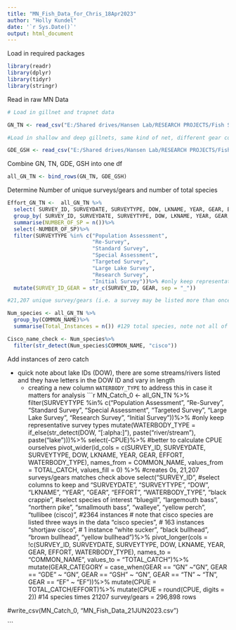 ```yaml
---
title: "MN_Fish_Data_for_Chris_18Apr2023"
author: "Holly Kundel"
date: '`r Sys.Date()`'
output: html_document
---
```


Load in required packages
```r
library(readr)
library(dplyr)
library(tidyr)
library(stringr)
```



Read in raw MN Data
```r
# Load in gillnet and trapnet data

GN_TN <- read_csv("E:/Shared drives/Hansen Lab/RESEARCH PROJECTS/Fish Survey Data/MN_Data/mn_raw_disaggregated_data/mn_fish_effort_03May2022.csv")

#Load in shallow and deep gillnets, same kind of net, different gear code

GDE_GSH <- read_csv("E:/Shared drives/Hansen Lab/RESEARCH PROJECTS/Fish Survey Data/MN_Data/mn_raw_disaggregated_data/mn_gde_gsh_fish_effort_03May2022.csv")
```

Combine GN, TN, GDE, GSH into one df
```r
all_GN_TN <- bind_rows(GN_TN, GDE_GSH)
```


Determine Number of unique surveys/gears and number of total species
```r
Effort_GN_TN <-  all_GN_TN %>%
  select( SURVEY_ID, SURVEYDATE, SURVEYTYPE, DOW, LKNAME, YEAR, GEAR, EFFORT)%>%
  group_by( SURVEY_ID, SURVEYDATE, SURVEYTYPE, DOW, LKNAME, YEAR, GEAR, EFFORT)%>%
  summarise(NUMBER_OF_SP = n())%>%
  select(-NUMBER_OF_SP)%>%
  filter(SURVEYTYPE %in% c("Population Assessment",
                           "Re-Survey",
                           "Standard Survey",
                           "Special Assessment",
                           "Targeted Survey",
                           "Large Lake Survey",
                           "Research Survey",
                           "Initial Survey"))%>% #only keep representative survey types
  mutate(SURVEY_ID_GEAR = str_c(SURVEY_ID, GEAR, sep = "_"))

#21,207 unique survey/gears (i.e. a survey may be listed more than once if more than one gear was used, each row is a unique survey and gear)

Num_species <- all_GN_TN %>%
  group_by(COMMON_NAME)%>%
  summarise(Total_Instances = n()) #129 total species, note not all of them are fish

Cisco_name_check <- Num_species%>%
  filter(str_detect(Num_species$COMMON_NAME, "cisco"))
```


Add instances of zero catch

* quick note about lake IDs (DOW), there are some streams/rivers listed and they have letters in the DOW ID and vary in length
  * creating a new column `WATERBODY_TYPE` to address this in case it matters for analysis
```r
MN_Catch_0 <- all_GN_TN %>%
  filter(SURVEYTYPE %in% c("Population Assessment",
                           "Re-Survey",
                           "Standard Survey",
                           "Special Assessment",
                           "Targeted Survey",
                           "Large Lake Survey",
                           "Research Survey",
                           "Initial Survey"))%>% #only keep representative survey types
  mutate(WATERBODY_TYPE = if_else(str_detect(DOW, "[:alpha:]"), paste("river/stream"), paste("lake")))%>%
  select(-CPUE)%>% #better to calculate CPUE ourselves
  pivot_wider(id_cols = c(SURVEY_ID, SURVEYDATE, SURVEYTYPE, DOW, LKNAME, YEAR, GEAR, EFFORT, WATERBODY_TYPE),
              names_from = COMMON_NAME, values_from = TOTAL_CATCH, values_fill = 0) %>% #creates 0s, 21,207 surveys/gears matches check above
  select("SURVEY_ID",    #select columns to keep and
         "SURVEYDATE",
         "SURVEYTYPE",
         "DOW",
         "LKNAME",
         "YEAR",
         "GEAR",
         "EFFORT",
         "WATERBODY_TYPE",
         "black crappie",    #select species of interest
         "bluegill",
         "largemouth bass",
         "northern pike",
         "smallmouth bass",
         "walleye",
         "yellow perch",                 
         "tullibee (cisco)", #2364 instances    # note that cisco species are listed three ways in the data
         "cisco species",  # 163 instances
         "shortjaw cisco", # 1 instance
         "white sucker",
         "black bullhead",
         "brown bullhead",
         "yellow bullhead")%>%
  pivot_longer(cols = !c(SURVEY_ID, SURVEYDATE, SURVEYTYPE, DOW, LKNAME, YEAR, GEAR, EFFORT, WATERBODY_TYPE),
               names_to = "COMMON_NAME", values_to = "TOTAL_CATCH")%>%
  mutate(GEAR_CATEGORY = case_when(GEAR == "GN" ~"GN",
                                   GEAR == "GDE" ~ "GN",
                                   GEAR == "GSH" ~ "GN",
                                   GEAR == "TN" ~ "TN",
                                   GEAR == "EF" ~ "EF"))%>%
  mutate(CPUE = TOTAL_CATCH/EFFORT)%>%
  mutate(CPUE = round(CPUE, digits = 2)) #14 species times 21207 survey/gears = 296,898 rows 

#write_csv(MN_Catch_0, "MN_Fish_Data_21JUN2023.csv")




```

